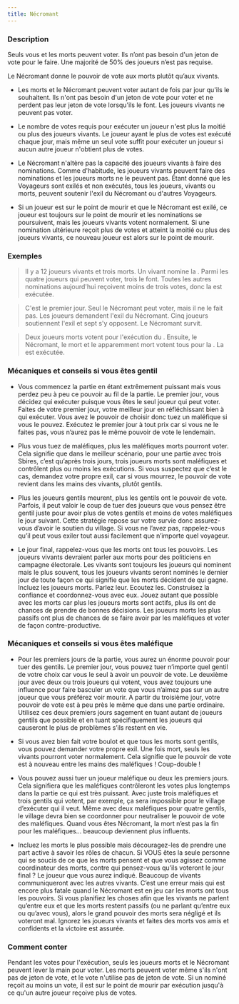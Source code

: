 ```yaml
---
title: Nécromant
---
```



<Role NECROMANT header />

### Description

Seuls vous et les morts peuvent voter. Ils n’ont pas besoin d'un jeton de vote pour le faire. Une majorité de 50% des joueurs n’est pas requise.

Le Nécromant donne le pouvoir de vote aux morts plutôt qu’aux vivants.

-   Les morts et le Nécromant peuvent voter autant de fois par jour qu'ils le souhaitent. Ils n'ont pas besoin d'un jeton de vote pour voter et ne perdent pas leur jeton de vote lorsqu'ils le font. Les joueurs vivants ne peuvent pas voter. 

-   Le nombre de votes requis pour exécuter un joueur n'est plus la moitié ou plus des joueurs vivants. Le joueur ayant le plus de votes est exécuté chaque jour, mais même un seul vote suffit pour exécuter un joueur si aucun autre joueur n'obtient plus de votes. 

-   Le Nécromant n'altère pas la capacité des joueurs vivants à faire des nominations. Comme d'habitude, les joueurs vivants peuvent faire des nominations et les joueurs morts ne le peuvent pas. Étant donné que les Voyageurs sont exilés et non exécutés, tous les joueurs, vivants ou morts, peuvent soutenir l'exil du Nécromant ou d'autres Voyageurs. 

-   Si un joueur est sur le point de mourir et que le Nécromant est exilé, ce joueur est toujours sur le point de mourir et les nominations se poursuivent, mais les joueurs vivants votent normalement. Si une nomination ultérieure reçoit plus de votes et atteint la moitié ou plus des joueurs vivants, ce nouveau joueur est alors sur le point de mourir. 

### Exemples

> Il y a 12 joueurs vivants et trois morts. Un <Role AUBERGISTE /> vivant nomine la <Role GITANE />. Parmi les quatre joueurs qui peuvent voter, trois le font. Toutes les autres nominations aujourd'hui reçoivent moins de trois votes, donc la <Role GITANE /> est exécutée. 

> C'est le premier jour. Seul le Nécromant peut voter, mais il ne le fait pas. Les joueurs demandent l'exil du Nécromant. Cinq joueurs soutiennent l'exil et sept s'y opposent. Le Nécromant survit. 

> Deux joueurs morts votent pour l'exécution du <Role CONSPIRATEUR />. Ensuite, le Nécromant, le <Role FOU /> mort et le <Role ZOMBUUL /> apparemment mort votent tous pour la <Role COMMERE />. La <Role COMMERE /> est exécutée. 

### Mécaniques et conseils si vous êtes gentil

- Vous commencez la partie en étant extrêmement puissant mais vous perdez peu à peu ce pouvoir au fil de la partie. Le premier jour, vous décidez qui exécuter puisque vous êtes le seul joueur qui peut voter. Faites de votre premier jour, votre meilleur jour en réfléchissant bien à qui exécuter. Vous avez le pouvoir de choisir donc tuez un maléfique si vous le pouvez. Exécutez le premier jour à tout prix car si vous ne le faites pas, vous n’aurez pas le même pouvoir de vote le lendemain.

- Plus vous tuez de maléfiques, plus les maléfiques morts pourront voter. Cela signifie que dans le meilleur scénario, pour une partie avec trois Sbires, c’est qu’après trois jours, trois joueurs morts sont maléfiques et contrôlent plus ou moins les exécutions. Si vous suspectez que c’est le cas, demandez votre propre exil, car si vous mourrez, le pouvoir de vote revient dans les mains des vivants, plutôt gentils.

- Plus les joueurs gentils meurent, plus les gentils ont le pouvoir de vote. Parfois, il peut valoir le coup de tuer des joueurs que vous pensez être gentil juste pour avoir plus de votes gentils et moins de votes maléfiques le jour suivant. Cette stratégie repose sur votre survie donc assurez-vous d’avoir le soutien du village. Si vous ne l’avez pas, rappelez-vous qu’il peut vous exiler tout aussi facilement que n’importe quel voyageur.

- Le jour final, rappelez-vous que les morts ont tous les pouvoirs. Les joueurs vivants devraient parler aux morts pour des politiciens en campagne électorale. Les vivants sont toujours les joueurs qui nominent mais le plus souvent, tous les joueurs vivants seront nominés le dernier jour de toute façon ce qui signifie que les morts décident de qui gagne. Incluez les joueurs morts. Parlez leur. Ecoutez les. Construisez la confiance et coordonnez-vous avec eux. Jouez autant que possible avec les morts car plus les joueurs morts sont actifs, plus ils ont de chances de prendre de bonnes décisions. Les joueurs morts les plus passifs ont plus de chances de se faire avoir par les maléfiques et voter de façon contre-productive.

### Mécaniques et conseils si vous êtes maléfique

- Pour les premiers jours de la partie, vous aurez un énorme pouvoir pour tuer des gentils. Le premier jour, vous pouvez tuer n’importe quel gentil de votre choix car vous le seul à avoir un pouvoir de vote. Le deuxième jour avec deux ou trois joueurs qui votent, vous avez toujours une influence pour faire basculer un vote que vous n’aimez pas sur un autre joueur que vous préférez voir mourir. A partir du troisième jour, votre pouvoir de vote est à peu près le même que dans une partie ordinaire. Utilisez ces deux premiers jours sagement en tuant autant de joueurs gentils que possible et en tuant spécifiquement les joueurs qui causeront le plus de problèmes s’ils restent en vie.

- Si vous avez bien fait votre boulot et que tous les morts sont gentils, vous pouvez demander votre propre exil. Une fois mort, seuls les vivants pourront voter normalement. Cela signifie que le pouvoir de vote est à nouveau entre les mains des maléfiques ! Coup-double !

- Vous pouvez aussi tuer un joueur maléfique ou deux les premiers jours. Cela signifiera que les maléfiques contrôleront les votes plus longtemps dans la partie ce qui est très puissant. Avec juste trois maléfiques et trois gentils qui votent, par exemple, ça sera impossible pour le village d’exécuter qui il veut. Même avec deux maléfiques pour quatre gentils, le village devra bien se coordonner pour neutraliser le pouvoir de vote des maléfiques. Quand vous êtes Nécromant, la mort n’est pas la fin pour les maléfiques… beaucoup deviennent plus influents.

- Incluez les morts le plus possible mais découragez-les de prendre une part active à savoir les rôles de chacun. Si VOUS êtes la seule personne qui se soucis de ce que les morts pensent et que vous agissez comme coordinateur des morts, contre qui pensez-vous qu’ils voteront le jour final ? Le joueur que vous aurez indiqué. Beaucoup de vivants communiqueront avec les autres vivants. C’est une erreur mais qui est encore plus fatale quand le Nécromant est en jeu car les morts ont tous les pouvoirs. Si vous planifiez les choses afin que les vivants ne parlent qu’entre eux et que les morts restent passifs (ou ne parlant qu’entre eux ou qu’avec vous), alors le grand pouvoir des morts sera négligé et ils voteront mal. Ignorez les joueurs vivants et faites des morts vos amis et confidents et la victoire est assurée.

### Comment conter

Pendant les votes pour l'exécution, seuls les joueurs morts et le Nécromant peuvent lever la main pour voter. Les morts peuvent voter même s'ils n'ont pas de jeton de vote, et le vote n'utilise pas de jeton de vote. Si un nominé reçoit au moins un vote, il est sur le point de mourir par exécution jusqu'à ce qu'un autre joueur reçoive plus de votes.
